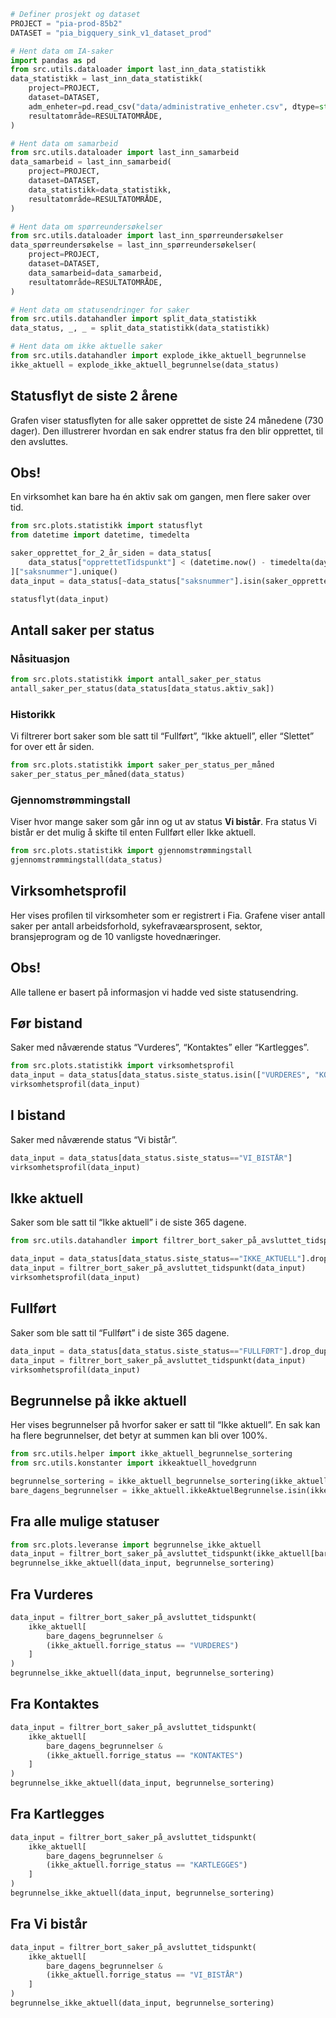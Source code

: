 ```python
# Definer prosjekt og dataset
PROJECT = "pia-prod-85b2"
DATASET = "pia_bigquery_sink_v1_dataset_prod"
```

```python
# Hent data om IA-saker
import pandas as pd
from src.utils.dataloader import last_inn_data_statistikk
data_statistikk = last_inn_data_statistikk(
    project=PROJECT,
    dataset=DATASET,
    adm_enheter=pd.read_csv("data/administrative_enheter.csv", dtype=str),
    resultatområde=RESULTATOMRÅDE,
)
```

```python
# Hent data om samarbeid
from src.utils.dataloader import last_inn_samarbeid
data_samarbeid = last_inn_samarbeid(
    project=PROJECT,
    dataset=DATASET,
    data_statistikk=data_statistikk,
    resultatområde=RESULTATOMRÅDE,
)
```

```python
# Hent data om spørreundersøkelser
from src.utils.dataloader import last_inn_spørreundersøkelser
data_spørreundersøkelse = last_inn_spørreundersøkelser(
    project=PROJECT,
    dataset=DATASET,
    data_samarbeid=data_samarbeid,
    resultatområde=RESULTATOMRÅDE,
)
```

```python
# Hent data om statusendringer for saker
from src.utils.datahandler import split_data_statistikk
data_status, _, _ = split_data_statistikk(data_statistikk)
```

```python
# Hent data om ikke aktuelle saker
from src.utils.datahandler import explode_ikke_aktuell_begrunnelse
ikke_aktuell = explode_ikke_aktuell_begrunnelse(data_status)
```


## Statusflyt de siste 2 årene
Grafen viser statusflyten for alle saker opprettet de siste 24 månedene (730 dager). Den illustrerer hvordan en sak endrer status fra den blir opprettet, til den avsluttes.

::: {.callout-tip}
## Obs!
En virksomhet kan bare ha én aktiv sak om gangen, men flere saker over tid.
:::

```python
from src.plots.statistikk import statusflyt
from datetime import datetime, timedelta

saker_opprettet_for_2_år_siden = data_status[
    data_status["opprettetTidspunkt"] < (datetime.now() - timedelta(days=730))
]["saksnummer"].unique()
data_input = data_status[~data_status["saksnummer"].isin(saker_opprettet_for_2_år_siden)]

statusflyt(data_input)
```


## Antall saker per status
::: {.panel-tabset}
### Nåsituasjon
```python
from src.plots.statistikk import antall_saker_per_status
antall_saker_per_status(data_status[data_status.aktiv_sak])
```

### Historikk
Vi filtrerer bort saker som ble satt til "Fullført", "Ikke aktuell", eller "Slettet" for over ett år siden.
```python
from src.plots.statistikk import saker_per_status_per_måned
saker_per_status_per_måned(data_status)
```

### Gjennomstrømmingstall
Viser hvor mange saker som går inn og ut av status **Vi bistår**.
Fra status Vi bistår er det mulig å skifte til enten Fullført eller Ikke aktuell.
```python
from src.plots.statistikk import gjennomstrømmingstall
gjennomstrømmingstall(data_status)
```

:::


## Virksomhetsprofil

Her vises profilen til virksomheter som er registrert i Fia. Grafene viser antall saker per antall arbeidsforhold, sykefravæarsprosent, sektor, bransjeprogram og de 10 vanligste hovednæringer.

::: {.callout-tip}
## Obs!
Alle tallene er basert på informasjon vi hadde ved siste statusendring.
:::

::: {.panel-tabset}

## Før bistand
Saker med nåværende status "Vurderes", "Kontaktes" eller "Kartlegges".\
```python
from src.plots.statistikk import virksomhetsprofil
data_input = data_status[data_status.siste_status.isin(["VURDERES", "KONTAKTES", "KARTLEGGES"])]
virksomhetsprofil(data_input)
```

## I bistand
Saker med nåværende status "Vi bistår".\
```python
data_input = data_status[data_status.siste_status=="VI_BISTÅR"]
virksomhetsprofil(data_input)
```

## Ikke aktuell
Saker som ble satt til "Ikke aktuell" i de siste 365 dagene.\

```python
from src.utils.datahandler import filtrer_bort_saker_på_avsluttet_tidspunkt

data_input = data_status[data_status.siste_status=="IKKE_AKTUELL"].drop_duplicates("saksnummer", keep="last")
data_input = filtrer_bort_saker_på_avsluttet_tidspunkt(data_input)
virksomhetsprofil(data_input)
```

## Fullført
Saker som ble satt til "Fullført" i de siste 365 dagene.\

```python
data_input = data_status[data_status.siste_status=="FULLFØRT"].drop_duplicates("saksnummer", keep="last")
data_input = filtrer_bort_saker_på_avsluttet_tidspunkt(data_input)
virksomhetsprofil(data_input)
```

:::

## Begrunnelse på ikke aktuell


Her vises begrunnelser på hvorfor saker er satt til "Ikke aktuell". En sak kan ha flere begrunnelser, det betyr at summen kan bli over 100%.


```python
from src.utils.helper import ikke_aktuell_begrunnelse_sortering
from src.utils.konstanter import ikkeaktuell_hovedgrunn

begrunnelse_sortering = ikke_aktuell_begrunnelse_sortering(ikke_aktuell)
bare_dagens_begrunnelser = ikke_aktuell.ikkeAktuelBegrunnelse.isin(ikkeaktuell_hovedgrunn.keys())
```

::: {.panel-tabset}

## Fra alle mulige statuser
```python
from src.plots.leveranse import begrunnelse_ikke_aktuell
data_input = filtrer_bort_saker_på_avsluttet_tidspunkt(ikke_aktuell[bare_dagens_begrunnelser])
begrunnelse_ikke_aktuell(data_input, begrunnelse_sortering)
```

## Fra Vurderes
```python
data_input = filtrer_bort_saker_på_avsluttet_tidspunkt(
    ikke_aktuell[
        bare_dagens_begrunnelser &
        (ikke_aktuell.forrige_status == "VURDERES")
    ]
)
begrunnelse_ikke_aktuell(data_input, begrunnelse_sortering)
```

## Fra Kontaktes
```python
data_input = filtrer_bort_saker_på_avsluttet_tidspunkt(
    ikke_aktuell[
        bare_dagens_begrunnelser &
        (ikke_aktuell.forrige_status == "KONTAKTES")
    ]
)
begrunnelse_ikke_aktuell(data_input, begrunnelse_sortering)
```

## Fra Kartlegges
```python
data_input = filtrer_bort_saker_på_avsluttet_tidspunkt(
    ikke_aktuell[
        bare_dagens_begrunnelser &
        (ikke_aktuell.forrige_status == "KARTLEGGES")
    ]
)
begrunnelse_ikke_aktuell(data_input, begrunnelse_sortering)
```

## Fra Vi bistår
```python
data_input = filtrer_bort_saker_på_avsluttet_tidspunkt(
    ikke_aktuell[
        bare_dagens_begrunnelser &
        (ikke_aktuell.forrige_status == "VI_BISTÅR")
    ]
)
begrunnelse_ikke_aktuell(data_input, begrunnelse_sortering)
```

:::
